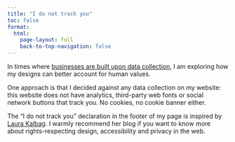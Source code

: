 ```yaml
---
title: "I do not track you"
toc: false
format:
  html: 
    page-layout: full
    back-to-top-navigation: false
---
```


In times where [businesses are built upon data collection](https://shoshanazuboff.com/book/about/), I am exploring how my designs can better account for human values. 

One approach is that I decided against any data collection on my website: this website does not have analytics, third-party web fonts or social network buttons that track you. No cookies, no cookie banner either.

The "I do not track you" declaration in the footer of my page is inspired by [Laura Kalbag](https://laurakalbag.com/). I warmly recommend her blog if you want to know more about rights-respecting design, accessibility and privacy in the web.